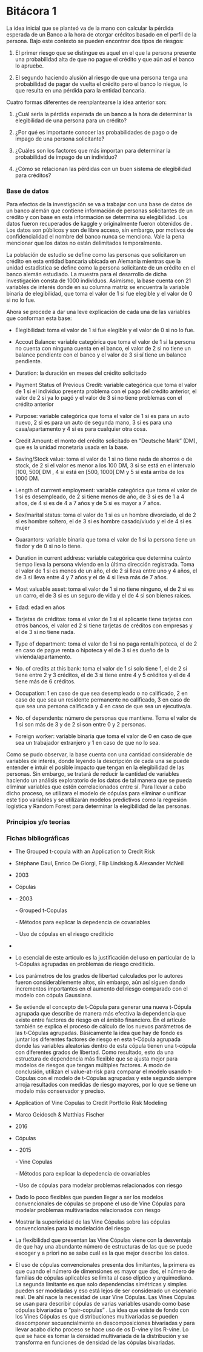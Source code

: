 # Bitácora 1

La idea inicial que se planteó va de la mano con calcular la pérdida esperada de un Banco a la hora de otorgar créditos basado en el perfil de la persona. Bajo este contexto se pueden encontrar dos tipos de riesgos: 

1) El primer riesgo que se distingue es aquel en el que la persona presente una probabilidad alta de que no pague el crédito y que aún así el banco lo apruebe.

2) El segundo haciendo alusión al riesgo de que una persona tenga una probabilidad de pagar de vuelta el crédito pero el banco lo niegue, lo que resulta en una pérdida para la entidad bancaria. 


Cuatro formas diferentes de reenplantearse la idea anterior son: 

1) ¿Cuál sería la pérdida esperada de un banco a la hora de determinar la elegibilidad de una persona para un crédito?

2) ¿Por qué es importante conocer las probabilidades de pago o de impago de una persona solicitante?

3) ¿Cuáles son los factores que más importan para determinar la probabilidad de impago de un individuo?

4) ¿Cómo se relacionan las pérdidas con un buen sistema de elegibilidad para créditos?


### Base de datos

Para efectos de la investigación se va a trabajar con una base de datos de un banco alemán que contiene información de personas solicitantes de un crédito y con base en esta información se determina su elegibilidad. Los datos fueron recuperados de kaggle y originalmente fueron obtenidos de \href{https://online.stat.psu.edu/stat508/resource/analysis/gcd}{Penn State Eberly College of Science}. Los datos son públicos y son de libre acceso, sin embargo, por motivos de confidencialidad el nombre del banco nunca se menciona. Vale la pena mencionar que los datos no están delimitados temporalmente. 

La población de estudio se define como las personas que solicitaron un crédito en esta entidad bancaria ubicada en Alemania mientras que la unidad estadística se define como la persona solicitante de un crédito en el banco alemán estudiado. La muestra para el desarrollo de dicha investigación consta de 1000 individuos. Asimismo, la base cuenta con 21 variables de interés donde en su columna matriz se encuentra la variable binaria de elegibilidad, que toma el valor de 1 si fue elegible y el valor de 0 si no lo fue. 

Ahora se procede a dar una leve explicación de cada una de las variables que conforman esta base:

- Elegibilidad: toma el valor de 1 si fue elegible y el valor de 0 si no lo fue. 

- Accout Balance: variable categórica que toma el valor de 1 si la persona no cuenta con ninguna cuenta en el banco, el valor de 2 si no tiene un balance pendiente con el banco y el valor de 3 si sí tiene un balance pendiente.

- Duration: la duración en meses del crédito solicitado

- Payment Status of Previous Credit: variable categórica que toma el valor de 1 si el individuo presenta problema con el pago del crédito anterior, el valor de 2 si ya lo pagó y el valor de 3 si no tiene problemas con el crédito anterior 

- Purpose: variable categórica que toma el valor de 1 si es para un auto nuevo, 2 si es para un auto de segunda mano, 3 si es para una casa/apartamento y 4 si es para cualquier otra cosa. 

- Credit Amount: el monto del crédito solicitado en "Deutsche Mark" (DM), que es la unidad monetaria usada en la base. 

- Saving/Stock value: toma el valor de 1 si no tiene nada de ahorros o de stock, de 2 si el valor es menor a los 100 DM, 3 si se está en el intervalo [100, 500[ DM , 4 si está en [500, 1000[ DM y 5 si está arriba de los 1000 DM. 

- Length of currrent employment: variable categórica que toma el valor de 1 si es desempleado, de 2 si tiene menos de año, de 3 si es de 1 a 4 años, de 4 si es de 4 a 7 años y de 5 si es mayor a 7 años. 

- Sex/marital status: toma el valor de 1 si es un hombre divorciado, el de 2 si es hombre soltero, el de 3 si es hombre casado/viudo y el de 4 si es mujer

- Guarantors: variable binaria que toma el valor de 1 si la persona tiene un fiador y de 0 si no lo tiene. 

- Duration in current address: variable categórica que determina cuánto tiempo lleva la persona viviendo en la última dirección registrada. Toma el valor de 1 si es menos de un año, el de 2 si lleva entre uno y 4 años, el de 3 si lleva entre 4 y 7 años y el de 4 si lleva más de 7 años. 

- Most valuable asset: toma el valor de 1 si no tiene ninguno, el de 2 si es un carro, el de 3 si es un seguro de vida y el de 4 si son bienes raíces. 

- Edad: edad en años

- Tarjetas de créditos: toma el valor de 1 si el aplicante tiene tarjetas con otros bancos, el valor ed 2 si tiene tarjetas de créditos con empresas y el de 3 si no tiene nada. 

- Type of department: toma el valor de 1 si no paga renta/hipoteca, el de 2 en caso de pague renta o hipoteca y el de 3 si es dueño de la vivienda/apartamento. 

- No. of credits at this bank: toma el valor de 1 si solo tiene 1, el de 2 si tiene entre 2 y 3 créditos, el de 3 si tiene entre 4 y 5 créditos y el de 4 tiene más de 6 créditos. 

- Occupation: 1 en caso de que sea desempleado o no calificado, 2 en caso de que sea un residente permanente no calificado, 3 en caso de que sea una persona calificada y 4 en caso de que sea un ejecutivo/a. 

- No. of dependents: número de personas que mantiene. Toma el valor de 1 si son más de 3 y de 2 si son entre 0 y 2 personas. 

- Foreign worker: variable binaria que toma el valor de 0 en caso de que sea un trabajador extranjero y 1 en caso de que no lo sea.   

Como se pudo observar, la base cuenta con una cantidad considerable de variables de interés, donde leyendo la descripción de cada una se puede entender e intuir el posible impacto que tengan en la elegibilidad de las personas. Sin embargo, se tratará de reducir la cantidad de variables haciendo un análisis exploratorio de los datos de tal manera que se pueda eliminar variables que estén correlacionados entre sí. Para llevar a cabo dicho proceso, se utilizara el modelo de cópulas para eliminar o unificar este tipo variables y se utilizarán modelos predictivos como la regresión logística y Random Forest para determinar la elegibilidad de las personas. 


### Principios y/o teorías









### Fichas bibliográficas

\noindent\rule{14cm}{0.4pt}


- \textbf{Título:} The Grouped t-copula with an Application to Credit Risk

- \textbf{Autor(es):} Stéphane Daul, Enrico De Giorgi, Filip Lindskog & Alexander McNeil

- \textbf{Año:} 2003

- \textbf{Nombre del tema:} Cópulas
 
- \textbf{Forma de organizarlo:}

  -\textbf{Cronológico:} 2003
  
  -\textbf{Metodológico:} Grouped t-Copulas 
  
  -\textbf{Temático:} Métodos para explicar la depedencia de covariables   
  
  -\textbf{Teoría:} Uso de cópulas en el riesgo crediticio

- \textbf{Resumen en una oración:}   

- \textbf{Argumento central:} Lo esencial de este artículo es la justificación del uso en particular de la t-Cópulas agrupadas en problemas de riesgo crediticio. 

- \textbf{Problemas con el tema:} Los parámetros de los grados de libertad calculados por lo autores fueron considerablemente altos, sin embargo, aún así siguen dando incrementos importantes en el aumento del riesgo comparado con el modelo con cópula Gaussiana. 

- \textbf{Resumen en un parráfo:} Se extiende el concepto de t-Cópula para generar una nueva t-Cópula agrupada que describe de manera más efectiva la dependencia que existe entre factores de riesgo en el ámbito financiero. En el artículo también se explica el proceso de cálculo de los nuevos parámetros de las t-Cópulas agrupadas. Básicamente la idea que hay de fondo es juntar los diferentes factores de riesgo en esta t-Cópula agrupada donde las variables aleatorias dentro de esta cópula tienen una t-cópula con diferentes grados de libertad. Como resultado, esto da una estructura de dependencia más flexible que se ajusta mejor para modelos de riesgos que tengan múltiples factores. A modo de conclusión, utilizan el value-at-risk para comparar el modelo usando t-Cópulas con el modelo de t-Cópulas agrupadas y este segundo siempre arroja resultados con medidas de riesgo mayores, por lo que se tiene un modelo más conservador y preciso. 


\noindent\rule{14cm}{0.4pt}


- \textbf{Título:} Application of Vine Copulas to Credit Portfolio
Risk Modeling

- \textbf{Autor(es):} Marco Geidosch & Matthias Fischer

- \textbf{Año:} 2016

- \textbf{Nombre del tema:} Cópulas

- \textbf{Forma de organizarlo:}

  -\textbf{Cronológico:} 2015
  
  -\textbf{Metodológico:} Vine Copulas
  
  -\textbf{Temático:}  Métodos para explicar la depedencia de covariables
  
  -\textbf{Teoría:} Uso de cópulas para modelar problemas relacionados con riesgo

- \textbf{Resumen en una oración:} Dado lo poco flexibles que pueden llegar a ser los modelos convencionales de cópulas se propone el uso de Vine Cópulas para modelar problemas multivariados relacionados con riesgo

- \textbf{Argumento central:} Mostrar la superioridad de las Vine Cópulas sobre las cópulas convencionales para la modelación del riesgo

- \textbf{Problemas con el tema:} La flexibilidad que presentan las Vine Cópulas viene con la desventaja de que hay una abundante número de estructuras de las que se puede escoger y a priori no se sabe cuál es la que mejor describe los datos. 

- \textbf{Resumen en un parráfo:} El uso de cópulas convencionales presenta dos limitantes, la primera es que cuando el número de dimensiones es mayor que dos, el número de familias de cópulas aplicables se limita al caso elíptico y arquimediano. La segunda limitante es que solo dependencias simétricas y simples pueden ser modeladas y eso está lejos de ser considerado un escenario real. De ahí nace la necesidad de usar Vine Cópulas. Las Vines Cópulas se usan para describir cópulas de varias variables usando como base cópulas bivariadas o "pair-copulas" . La idea que existe de fondo con los Vines Cópulas es que distribuciones multivariadas se pueden descomponer secuencialmente en descomposiciones bivariadas y para llevar acabo dicho proceso se hace uso de os D-vine y los R-vine. Lo que se hace es tomar la densidad multivariada de la distribución y se transforma en funciones de densidad de las cópulas bivariadas. 